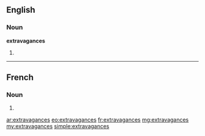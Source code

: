 ==English==

===Noun===
'''extravagances'''

# {{plural of|extravagance}}

----

==French==

===Noun===
{{head|fr|g=f-p}}

# {{plural of|extravagance|lang=fr}}

[[ar:extravagances]]
[[eo:extravagances]]
[[fr:extravagances]]
[[mg:extravagances]]
[[my:extravagances]]
[[simple:extravagances]]